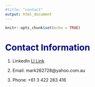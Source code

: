 ```yaml
---
#title: "contact"
output: html_document
---
```


```r
knitr::opts_chunk$set(echo = TRUE)
```

<style type="text/css">

<<<<<<< HEAD
body {
    background-color: #4FB6C0;
  }

=======
>>>>>>> ef7ecdbdf26853cb5ecde0fb156353e790ebcf94
body{ /* Normal  */
      font-size: 18px;
  }
td {  /* Table  */
  font-size: 18px;
}
h1.title {
  font-size: 35px;
  color: Blue;
}
h1 { /* Header 1 */
  font-size: 28px;
  color: DarkBlue;
}

</style>


# Contact Information
1. LinkedIn [LI Link](https://www.linkedin.com/in/mark-bozinovic-b5525857/)

2. Email: mark262728@yahoo.com.au

3. Phone: +61 3 422 283 416